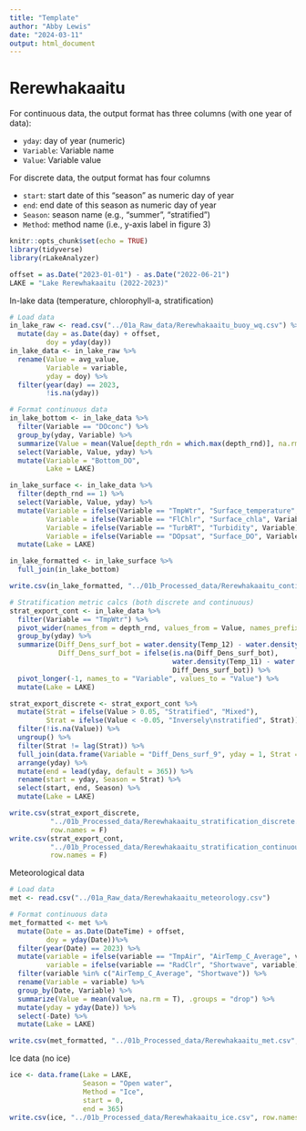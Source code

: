 ```yaml
---
title: "Template"
author: "Abby Lewis"
date: "2024-03-11"
output: html_document
---
```


# Rerewhakaaitu

For continuous data, the output format has three columns (with one year of data):

-   `yday`: day of year (numeric)
-   `Variable`: Variable name
-   `Value`: Variable value

For discrete data, the output format has four columns

-   `start`: start date of this "season" as numeric day of year
-   `end`: end date of this season as numeric day of year
-   `Season`: season name (e.g., "summer", "stratified")
-   `Method`: method name (i.e., y-axis label in figure 3)

```r
knitr::opts_chunk$set(echo = TRUE)
library(tidyverse)
library(rLakeAnalyzer)

offset = as.Date("2023-01-01") - as.Date("2022-06-21")
LAKE = "Lake Rerewhakaaitu (2022-2023)" 
```

In-lake data (temperature, chlorophyll-a, stratification)

```r
# Load data
in_lake_raw <- read.csv("../01a_Raw_data/Rerewhakaaitu_buoy_wq.csv") %>%
  mutate(day = as.Date(day) + offset,
         doy = yday(day))
in_lake_data <- in_lake_raw %>%
  rename(Value = avg_value,
         Variable = variable,
         yday = doy) %>%
  filter(year(day) == 2023,
         !is.na(yday)) 

# Format continuous data
in_lake_bottom <- in_lake_data %>%
  filter(Variable == "DOconc") %>%
  group_by(yday, Variable) %>%
  summarize(Value = mean(Value[depth_rdn = which.max(depth_rnd)], na.rm = T)) %>%
  select(Variable, Value, yday) %>%
  mutate(Variable = "Bottom_DO",
         Lake = LAKE)

in_lake_surface <- in_lake_data %>%
  filter(depth_rnd == 1) %>%
  select(Variable, Value, yday) %>%
  mutate(Variable = ifelse(Variable == "TmpWtr", "Surface_temperature", Variable),
         Variable = ifelse(Variable == "FlChlr", "Surface_chla", Variable),
         Variable = ifelse(Variable == "TurbRT", "Turbidity", Variable),
         Variable = ifelse(Variable == "DOpsat", "Surface_DO", Variable)) %>%
  mutate(Lake = LAKE)

in_lake_formatted <- in_lake_surface %>%
  full_join(in_lake_bottom)

write.csv(in_lake_formatted, "../01b_Processed_data/Rerewhakaaitu_continuous.csv", row.names = F)

# Stratification metric calcs (both discrete and continuous)
strat_export_cont <- in_lake_data %>%
  filter(Variable == "TmpWtr") %>%
  pivot_wider(names_from = depth_rnd, values_from = Value, names_prefix = "Temp_") %>%
  group_by(yday) %>%
  summarize(Diff_Dens_surf_bot = water.density(Temp_12) - water.density(Temp_1),
            Diff_Dens_surf_bot = ifelse(is.na(Diff_Dens_surf_bot),
                                        water.density(Temp_11) - water.density(Temp_1),
                                        Diff_Dens_surf_bot)) %>%
  pivot_longer(-1, names_to = "Variable", values_to = "Value") %>%
  mutate(Lake = LAKE)

strat_export_discrete <- strat_export_cont %>%
  mutate(Strat = ifelse(Value > 0.05, "Stratified", "Mixed"),
         Strat = ifelse(Value < -0.05, "Inversely\nstratified", Strat)) %>%
  filter(!is.na(Value)) %>%
  ungroup() %>%
  filter(Strat != lag(Strat)) %>%
  full_join(data.frame(Variable = "Diff_Dens_surf_9", yday = 1, Strat = "Mixed")) %>%
  arrange(yday) %>%
  mutate(end = lead(yday, default = 365)) %>%
  rename(start = yday, Season = Strat) %>%
  select(start, end, Season) %>%
  mutate(Lake = LAKE)

write.csv(strat_export_discrete, 
          "../01b_Processed_data/Rerewhakaaitu_stratification_discrete.csv", 
          row.names = F)
write.csv(strat_export_cont, 
          "../01b_Processed_data/Rerewhakaaitu_stratification_continuous.csv", 
          row.names = F)
```

Meteorological data

```r
# Load data
met <- read.csv("../01a_Raw_data/Rerewhakaaitu_meteorology.csv")

# Format continuous data
met_formatted <- met %>%
  mutate(Date = as.Date(DateTime) + offset,
         doy = yday(Date))%>%
  filter(year(Date) == 2023) %>%
  mutate(variable = ifelse(variable == "TmpAir", "AirTemp_C_Average", variable),
         variable = ifelse(variable == "RadClr", "Shortwave", variable)) %>%
  filter(variable %in% c("AirTemp_C_Average", "Shortwave")) %>%
  rename(Variable = variable) %>%
  group_by(Date, Variable) %>%
  summarize(Value = mean(value, na.rm = T), .groups = "drop") %>%
  mutate(yday = yday(Date)) %>%
  select(-Date) %>%
  mutate(Lake = LAKE)

write.csv(met_formatted, "../01b_Processed_data/Rerewhakaaitu_met.csv", row.names = F)
```

Ice data
(no ice)
```r
ice <- data.frame(Lake = LAKE,
                  Season = "Open water",
                  Method = "Ice",
                  start = 0,
                  end = 365)
write.csv(ice, "../01b_Processed_data/Rerewhakaaitu_ice.csv", row.names = F)
```

